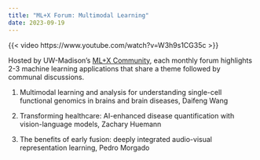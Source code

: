 ```yaml
---
title: "ML+X Forum: Multimodal Learning"
date: 2023-09-19
---
```


{{< video https://www.youtube.com/watch?v=W3h9s1CG35c >}}

Hosted by UW-Madison's [ML+X Community](https://datascience.wisc.edu/ml-community), each monthly forum highlights 2-3 machine learning applications that share a theme followed by communal discussions.

1. Multimodal learning and analysis for understanding single-cell functional genomics in brains and brain diseases, Daifeng Wang

2. Transforming healthcare: AI-enhanced disease quantification with vision-language models, Zachary Huemann

3. The benefits of early fusion: deeply integrated audio-visual representation learning, Pedro Morgado